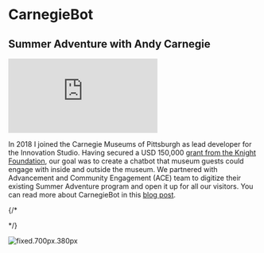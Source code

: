 # **CarnegieBot**

## Summer Adventure with Andy Carnegie

<iframe
  className="w-full h-64 lg:h-96"
  width={"100%"}
  src="https://www.youtube.com/embed/sBRRvjz8JcQ"
  frameBorder="0"
  allow="accelerometer; autoplay; clipboard-write; encrypted-media; gyroscope; picture-in-picture"
  allowFullScreen
></iframe>

In 2018 I joined the Carnegie Museums of Pittsburgh as lead developer for the
Innovation Studio. Having secured a USD 150,000
[grant from the Knight Foundation](https://knightfoundation.org/articles/museums-technology-new-avenues-for-wonder/),
our goal was to create a chatbot that museum guests could engage with inside and
outside the museum. We partnered with Advancement and Community Engagement (ACE)
team to digitize their existing Summer Adventure program and open it up for all
our visitors. You can read more about CarnegieBot in this
[blog post](https://studio.carnegiemuseums.org/a-chatbot-adventure-c729812571ea).

{/* <div className='w-full flex justify-center items-center'> */}

![fixed.700px.380px](/images/resume/chatbot.png)

